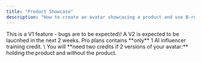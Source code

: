 ```yaml
---
title: "Product Showcase"
description: "How to create an avatar showcasing a product and use B-rolls of your avatar using that product."
---
```


<Note>
  This is a V1 feature - bugs are to be expected\! A V2 is expected to be laucnhed in the next 2 weeks.
</Note>

<Warning>
  Pro plans contains **only** 1 AI influencer training credit. \
  You will **need two credits if 2 versions of your avatar:** holding the product and without the product.
</Warning>

<Card title="Limited influencer credits offer" icon="store" iconType="thin" color="#bf3def" horizontal href="https://app.argil.ai/?workspaceSettingsModalOpen=true" cta="Purchase more credits here">
  
</Card>